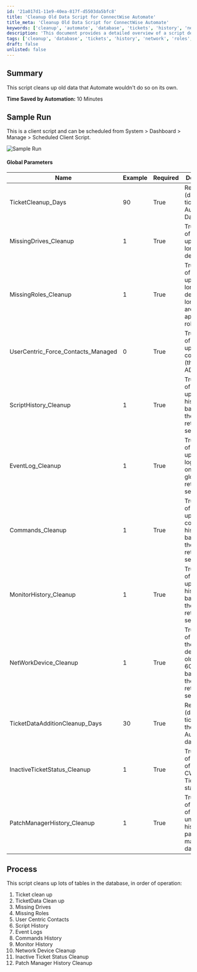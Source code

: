 ```yaml
---
id: '21a017d1-11e9-40ea-817f-d5503da5bfc8'
title: 'Cleanup Old Data Script for ConnectWise Automate'
title_meta: 'Cleanup Old Data Script for ConnectWise Automate'
keywords: ['cleanup', 'automate', 'database', 'tickets', 'history', 'network', 'roles', 'contacts', 'events', 'patch']
description: 'This document provides a detailed overview of a script designed to clean up old data in ConnectWise Automate, including ticket history, network devices, and more. It outlines the global parameters, process flow, and expected time savings from automation.'
tags: ['cleanup', 'database', 'tickets', 'history', 'network', 'roles', 'contacts', 'events', 'patch']
draft: false
unlisted: false
---
```

## Summary

This script cleans up old data that Automate wouldn't do so on its own.  

**Time Saved by Automation:** 10 Minutes

## Sample Run

This is a client script and can be scheduled from System > Dashboard > Manage > Scheduled Client Script.

![Sample Run](../../../static/img/Proval-Maintenance/image_1.png)

#### Global Parameters

| Name                                   | Example | Required | Description                                                                                     |
|----------------------------------------|---------|----------|-------------------------------------------------------------------------------------------------|
| TicketCleanup_Days                     | 90      | True     | Retention (days) of tickets in the Automate Database                                           |
| MissingDrives_Cleanup                  | 1       | True     | True/False of cleaning up drives no longer detected                                            |
| MissingRoles_Cleanup                   | 1       | True     | True/False of cleaning up roles no longer detected so long as they are not applied roles.     |
| UserCentric_Force_Contacts_Managed     | 0       | True     | True/False of cleaning up old contacts (that aren't AD Sync'd)                                 |
| ScriptHistory_Cleanup                   | 1       | True     | True/False of cleaning up script history based on the global retention setting                 |
| EventLog_Cleanup                       | 1       | True     | True/False of cleaning up event logs based on the global retention setting                     |
| Commands_Cleanup                       | 1       | True     | True/False of cleaning up command history based on the global retention setting                |
| MonitorHistory_Cleanup                 | 1       | True     | True/False of cleaning up Monitor history based on the global retention setting                |
| NetWorkDevice_Cleanup                  | 1       | True     | True/False of purging the network devices older than 60 days based on the global retention setting |
| TicketDataAdditionCleanup_Days         | 30      | True     | Retention (days) of ticket data in the Automate database.                                      |
| InactiveTicketStatus_Cleanup           | 1       | True     | True/False of purging of inactive CW Manage Ticket status(es).                                 |
| PatchManagerHistory_Cleanup            | 1       | True     | True/False of purging of unnecessary historical patch manager data.                             |

## Process

This script cleans up lots of tables in the database, in order of operation:

1. Ticket clean up
2. TicketData Clean up
3. Missing Drives
4. Missing Roles
5. User Centric Contacts
6. Script History
7. Event Logs
8. Commands History
9. Monitor History
10. Network Device Cleanup
11. Inactive Ticket Status Cleanup
12. Patch Manager History Cleanup











